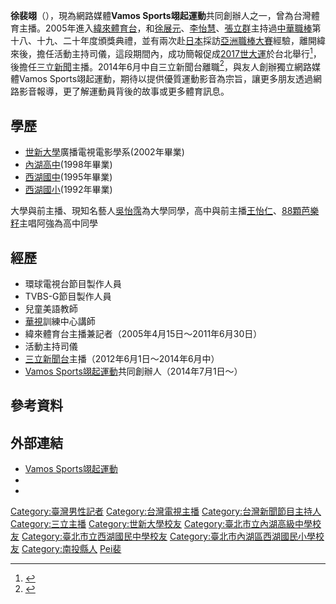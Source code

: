 {{主播資訊
| 主播頭銜     = Vamos Sports翊起運動共同創辦人
| 主播姓名     = 徐裴翊
| 主播英文名字 = Ingrid Hsu
| 主播出生年分 = 
| 主播出生日期 = {{birth_date_and_age|1980|3|16}}
| 星座         = [[雙魚座|雙魚座]]
| 主播姓名拼音 = 
| 主播照片檔案 =
| 主播照片尺寸 = 
| 主播照片圖說 = 
| 國籍         = {{ROC}}
| 籍貫         = 
| 出生地       = {{TWN}}[[南投縣|南投縣]][[埔里鎮|埔里鎮]]
| 最高學歷     = [[世新大學|世新大學]]廣播電視電影學系
| 暱稱         = 
| 綽號         = 
| 婚姻狀況     = 未婚
| 配偶         = 
| 信仰宗教     = 
| 官方網站     = 
| 備註         = 
|}}
'''徐裴翊'''（{{bd|1980年|3月16日|catIdx=Xu徐}}），現為網路媒體'''Vamos Sports翊起運動'''共同創辦人之一，曾為台灣體育主播。2005年進入[[緯來體育台|緯來體育台]]，和[[徐展元|徐展元]]、[[李怡慧|李怡慧]]、[[張立群|張立群]]主持過[[中華職棒|中華職棒]]第十八、十九、二十年度頒獎典禮，並有兩次赴[[日本|日本]]採訪[[亞洲職棒大賽|亞洲職棒大賽]]經驗，離開緯來後，擔任活動主持司儀，這段期間內，成功簡報促成[[2017年夏季世界大學運動會|2017世大運]]於台北舉行<ref>{{Cite web |url=http://www.cna.com.tw/news/firstnews/201111290016-1.aspx |title=申辦世大運 徐裴翊卯足全力 |access-date=2016-04-20 |archive-date=2018-09-03 |archive-url=https://web.archive.org/web/20180903122050/http://www.cna.com.tw/news/firstnews/201111290016-1.aspx |dead-url=no }}</ref>，後擔任[[三立新聞|三立新聞]]主播。2014年6月中自三立新聞台離職<ref>{{Cite web |url=https://tw.celebrity.yahoo.com/news/%E4%B8%89%E7%AB%8B%E4%B8%BB%E6%92%AD%E5%BE%90%E8%A3%B4%E7%BF%8A%E6%9C%88%E4%B8%AD%E9%9B%A2%E8%81%B7-%E5%9B%9E%E6%AD%B8%E9%AB%94%E8%82%B2%E5%9C%88-220133972.html;_ylt=A3eg.w6Im7FTxQcAJ.Fw1gt. |title=三立主播徐裴翊月中離職回歸體育圈 |access-date=2014-06-30 |archive-date=2019-06-10 |archive-url=https://web.archive.org/web/20190610092554/https://tw.celebrity.yahoo.com/news/%E4%B8%89%E7%AB%8B%E4%B8%BB%E6%92%AD%E5%BE%90%E8%A3%B4%E7%BF%8A%E6%9C%88%E4%B8%AD%E9%9B%A2%E8%81%B7-%E5%9B%9E%E6%AD%B8%E9%AB%94%E8%82%B2%E5%9C%88-220133972.html;_ylt=A3eg.w6Im7FTxQcAJ.Fw1gt. |dead-url=no }}</ref>，與友人創辦獨立網路媒體Vamos Sports翊起運動，期待以提供優質運動影音為宗旨，讓更多朋友透過網路影音報導，更了解運動員背後的故事或更多體育訊息。

==學歷==
*[[世新大學|世新大學]]廣播電視電影學系(2002年畢業)
*[[臺北市立內湖高級中學|內湖高中]](1998年畢業)
*[[西湖國中|西湖國中]](1995年畢業)
*[[西湖國小|西湖國小]](1992年畢業)


大學與前主播、現知名藝人[[吳怡霈|吳怡霈]]為大學同學，高中與前主播[[王怡仁|王怡仁]]、[[88顆芭樂籽|88顆芭樂籽]]主唱阿強為高中同學

==經歷==
*環球電視台節目製作人員
*TVBS-G節目製作人員
*兒童美語教師
*[[華視|華視]]訓練中心講師
*緯來體育台主播兼記者（2005年4月15日～2011年6月30日）
*活動主持司儀
*[[三立新聞台|三立新聞台]]主播（2012年6月1日～2014年6月中）
*[[Vamos_Sports翊起運動|Vamos Sports翊起運動]]共同創辦人（2014年7月1日～）

==參考資料==
{{reflist}}

==外部連結==
*[http://www.vamossports.com.tw/ Vamos Sports翊起運動] {{Wayback|url=http://www.vamossports.com.tw/ |date=20220207165022 }}
*{{台灣棒球維基館}}
*{{facebook|205042042893210|徐裴翊}}

{{DEFAULTSORT:Xu徐}}
[[Category:臺灣男性記者|Category:臺灣男性記者]]
[[Category:台灣電視主播|Category:台灣電視主播]]
[[Category:台灣新聞節目主持人|Category:台灣新聞節目主持人]]
[[Category:三立主播|Category:三立主播]]
[[Category:世新大學校友|Category:世新大學校友]]
[[Category:臺北市立內湖高級中學校友|Category:臺北市立內湖高級中學校友]]
[[Category:臺北市立西湖國民中學校友|Category:臺北市立西湖國民中學校友]]
[[Category:臺北市內湖區西湖國民小學校友|Category:臺北市內湖區西湖國民小學校友]]
[[Category:南投縣人|Category:南投縣人]]
[[Category:徐姓|Pei裴]]